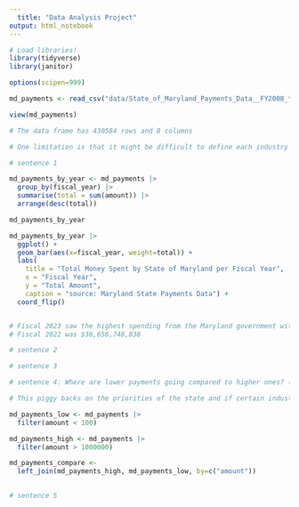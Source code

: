 ```yaml
---
  title: "Data Analysis Project"
output: html_notebook
---
```


```r
# Load libraries!
library(tidyverse)
library(janitor)

options(scipen=999)
```

```r
md_payments <- read_csv("data/State_of_Maryland_Payments_Data__FY2008_to_FY2024.csv") |> clean_names()

view(md_payments)

# The data frame has 430584 rows and 8 columns

# One limitation is that it might be difficult to define each industry just based on agency, and we do not know what each code in the category column means or stands for. In terms sof timeframe, we do not have limitations as our data spans from 2008 to 2024.

```

```r
# sentence 1 

md_payments_by_year <- md_payments |>
  group_by(fiscal_year) |>
  summarise(total = sum(amount)) |>
  arrange(desc(total)) 

md_payments_by_year

md_payments_by_year |>
  ggplot() + 
  geom_bar(aes(x=fiscal_year, weight=total)) +
  labs(
    title = "Total Money Spent by State of Maryland per Fiscal Year",
    x = "Fiscal Year",
    y = "Total Amount",
    caption = "source: Maryland State Payments Data") +
  coord_flip()


# Fiscal 2023 saw the highest spending from the Maryland government with $193,756,398,403 paid.
# Fiscal 2022 was $36,656,748,838	

```

```r
# sentence 2 

```

```r
# sentence 3 

```

```r
# sentence 4: Where are lower payments going compared to higher ones? (Nur) 

# This piggy backs on the priorities of the state and if certain industries or counties are getting more or less money. This is newsworthy because a county could be getting neglected or could be struggling in a certain sector that people didn’t know. 

md_payments_low <- md_payments |>
  filter(amount < 100)

md_payments_high <- md_payments |>
  filter(amount > 1000000)

md_payments_compare <-
  left_join(md_payments_high, md_payments_low, by=c("amount"))
  
```

```r
# sentence 5 

```
